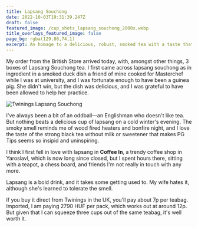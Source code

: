 ```yaml
---
title: Lapsang Souchong
date: 2022-10-03T19:31:39.247Z
draft: false
featured_image: /cup_shots_lapsang_souchong_2000x.webp
title_overlays_featured_image: false
page_bg: rgba(129,88,74,1)
excerpt: An homage to a delicious, robust, smoked tea with a taste that tells tales of autumn evenings.
---
```


My order from the British Store arrived today, with, amongst other things, 3 boxes of Lapsang Souchong tea. I first came across lapsang souchong as in ingredient in a smoked duck dish a friend of mine cooked for Masterchef while I was at university, and I was fortunate enough to have been a guinea pig. She didn't win, but the dish was delicious, and I was grateful to have been allowed to help her practice.

![Twinings Lapsang Souchong](/1-twinings-lapsang-souchong-50-tea-bags_900x.progressive.webp)

I've always been a bit of an oddball—an Englishman who doesn't like tea. But nothing beats a delicious cup of lapsang on a cold winter's evening. The smoky smell reminds me of wood fired heaters and bonfire night, and I love the taste of the strong black tea without milk or sweetener that makes PG Tips seems so insipid and uninspiring.

I think I first fell in love with lapsang in **Coffee In**, a trendy coffee shop in Yaroslavl, which is now long since closed, but I spent hours there, sitting with a teapot, a chess board, and friends I'm not really in touch with any more.

Lapsang is a bold drink, and it takes some getting used to. My wife hates it, although she's learned to tolerate the smell.

If you buy it direct from Twinings in the UK, you'll pay about 7p per teabag. Imported, I am paying 2790 HUF per pack, which works out at around 12p. But given that I can squeeze three cups out of the same teabag, it's well worth it.
